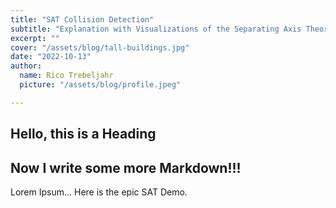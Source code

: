 ```yaml
---
title: "SAT Collision Detection"
subtitle: "Explanation with Visualizations of the Separating Axis Theorem"
excerpt: ""
cover: "/assets/blog/tall-buildings.jpg"
date: "2022-10-13"
author:
  name: Rico Trebeljahr
  picture: "/assets/blog/profile.jpeg"

---
```



<ProjectionDemo />

## Hello, this is a Heading

<AxisByAxis />

<ExampleWith2Polygons />

## Now I write some more Markdown!!!

Lorem Ipsum...
Here is the epic SAT Demo.

<SAT />


